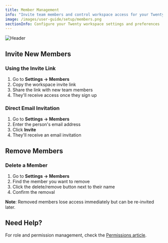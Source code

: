 ```yaml
---
title: Member Management
info: "Invite team members and control workspace access for your Twenty workspace."
image: /images/user-guide/setup/members.png
sectionInfo: Configure your Twenty workspace settings and preferences
---
```

<Frame>
  <img src="/images/user-guide/setup/members.png" alt="Header" />
</Frame>

## Invite New Members

### Using the Invite Link
1. Go to **Settings → Members**
2. Copy the workspace invite link
3. Share the link with new team members
4. They'll receive access once they sign up

### Direct Email Invitation
1. Go to **Settings → Members**
2. Enter the person's email address
3. Click **Invite**
4. They'll receive an email invitation

## Remove Members

### Delete a Member
1. Go to **Settings → Members**
2. Find the member you want to remove
3. Click the delete/remove button next to their name
4. Confirm the removal

**Note**: Removed members lose access immediately but can be re-invited later.

## Need Help?

For role and permission management, check the [Permissions article](/user-guide/settings/permissions).


